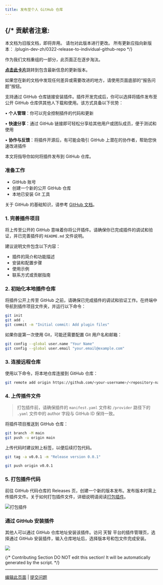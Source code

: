 ```yaml
---
title: 发布至个人 GitHub 仓库
---
```




{/* 
  贡献者注意:
  ----------------
  本文档为旧版文档，即将弃用。
  请勿对此版本进行更改。
  所有更新应指向新版本：
  /plugin-dev-zh/0322-release-to-individual-github-repo
*/}

<Card title="本文档即将弃用" icon="circle-exclamation" href="/plugin-dev-zh/0322-release-to-individual-github-repo">
  <p>作为我们文档重组的一部分，此页面正在逐步淘汰。</p>
  
  <p><u><b>点击此卡片</b></u>跳转到包含最新信息的更新版本。</p>
  
  <p>如果您在新的文档中发现任何差异或需要改进的地方，请使用页面底部的“报告问题”按钮。</p>
</Card>

支持通过 GitHub 仓库链接安装插件。插件开发完成后，你可以选择将插件发布至公开 GitHub 仓库供其他人下载和使用。该方式具备以下优势：

• **个人管理**：你可以完全控制插件的代码和更新

• **快速分享**：通过 GitHub 链接即可轻松分享给其他用户或团队成员，便于测试和使用

• **协作与反馈**：将插件开源后，有可能会吸引 GitHub 上潜在的协作者，帮助您快速改进插件

本文将指导你如何将插件发布到 GitHub 仓库。

### 准备工作

* GitHub 账号
* 创建一个新的公开 GitHub 仓库
* 本地已安装 Git 工具

关于 GitHub 的基础知识，请参考 [GitHub 文档](https://docs.github.com/en/repositories/creating-and-managing-repositories/creating-a-new-repository)。

### 1. 完善插件项目

将上传至公开的 GitHub 意味着你将公开插件。请确保你已完成插件的调试和验证，并已完善插件的 `README.md` 文件说明。

建议说明文件包含以下内容：

* 插件的简介和功能描述
* 安装和配置步骤
* 使用示例
* 联系方式或贡献指南

### 2. 初始化本地插件仓库

将插件公开上传至 GitHub 之前，请确保已完成插件的调试和验证工作。在终端中导航到插件项目文件夹，并运行以下命令：

```bash
git init
git add .
git commit -m "Initial commit: Add plugin files"
```

如果你是第一次使用 Git，可能还需要配置 Git 用户名和邮箱：

```bash
git config --global user.name "Your Name"
git config --global user.email "your.email@example.com"
```

### 3. 连接远程仓库

使用以下命令，将本地仓库连接到 GitHub 仓库：

```bash
git remote add origin https://github.com/<your-username>/<repository-name>.git
```

### 4. 上传插件文件

> 打包插件前，请确保插件的 `manifest.yaml` 文件和 `/provider` 路径下的 `.yaml` 文件中的 author 字段与 GitHub ID 保持一致。

将插件项目推送到 GitHub 仓库：

```bash
git branch -M main
git push -u origin main
```

上传代码时建议附上标签，以便后续打包代码。

```bash
git tag -a v0.0.1 -m "Release version 0.0.1"

git push origin v0.0.1
```

### 5. 打包插件代码

前往 GitHub 代码仓库的 Releases 页，创建一个新的版本发布。发布版本时需上传插件文件。关于如何打包插件文件，详细说明请阅读[打包插件](/zh-hans/plugins/publish-plugins/README)。

![打包插件](https://assets-docs.dify.ai/2024/12/5cb4696348cc6903e380287fce8f529d.png)

### 通过 GitHub 安装插件

其他人可以通过 GitHub 仓库地址安装该插件。访问 天智 平台的插件管理页，选择通过 GitHub 安装插件，输入仓库地址后，选择版本号和包文件完成安装。

![](https://assets-docs.dify.ai/2024/12/3c2612349c67e6898a1f33a7cc320468.png)

{/*
Contributing Section
DO NOT edit this section!
It will be automatically generated by the script.
*/}

---

[编辑此页面](https://github.com/langgenius/dify-docs/edit/main/zh-hans/plugins/publish-plugins/publish-plugin-on-personal-github-repo.mdx) | [提交问题](https://github.com/langgenius/dify-docs/issues/new?template=docs.yml)

